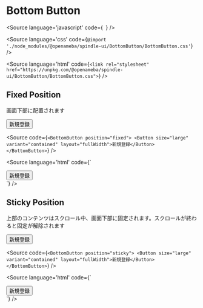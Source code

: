 
# Bottom Button

<Meta title="BottomButton" component={BottomButton} />

<Source
  language='javascript'
  code={`
  `}
/>

<Source
  language='css'
  code={`@import './node_modules/@openameba/spindle-ui/BottomButton/BottomButton.css'`}
/>

<Source
  language='html'
  code={`<link rel="stylesheet" href="https://unpkg.com/@openameba/spindle-ui/BottomButton/BottomButton.css">`}
/>

## Fixed Position
<Description>画面下部に配置されます</Description>

<Preview withSource="open">
  <Story name="Fixed Position">
    <div style={{ ["--BottomButton-z-index"]: 2 }}>
      <BottomButton position="fixed">
        <Button size="large" variant="contained" layout="fullWidth">新規登録</Button>
      </BottomButton>
    </div>
  </Story>
</Preview>

<Source
  code={`
<BottomButton position="fixed">
  <Button size="large" variant="contained" layout="fullWidth">新規登録</Button>
</BottomButton>
  `}
/>

<Source
  language='html'
  code={`
<div class="spui-BottomButton spui-BottomButton--fixed">
  <div class="spui-BottomButton-wrap">
    <button class="spui-Button spui-Button--large spui-Button--contained">新規登録</button>
  </div>
</div>
  `}
/>

## Sticky Position
<Description>上部のコンテンツはスクロール中、画面下部に固定されます。スクロールが終わると固定が解除されます</Description>

<Preview withSource="open">
  <Story name="Sticky Position">
    <BottomButton position="sticky">
      <Button size="large" variant="contained" layout="fullWidth">新規登録</Button>
    </BottomButton>
  </Story>
</Preview>

<Source
  code={`
<BottomButton position="sticky">
  <Button size="large" variant="contained" layout="fullWidth">新規登録</Button>
</BottomButton>
  `}
/>

<Source
  language='html'
  code={`
<div class="spui-BottomButton spui-BottomButton--sticky">
  <div class="spui-BottomButton-wrap">
    <button class="spui-Button spui-Button--fullWidth spui-Button--large spui-Button--contained">新規登録</button>
  </div>
</div>
  `}
/>
